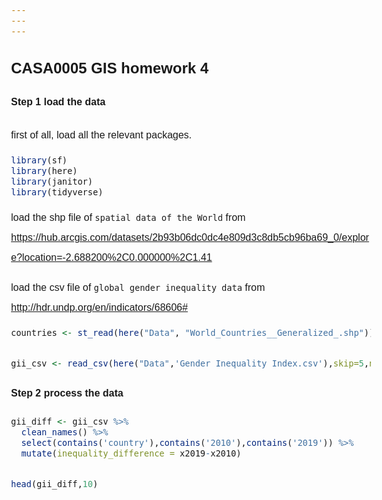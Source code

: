 ```yaml
---
---
---
```


```{=html}
<style>
  body{
  font-family: Helvetica;
  font-size: 12pt;
  line-height:2em;
}
</style>
```
## CASA0005 GIS homework 4

#### Step 1 load the data

first of all, load all the relevant packages.

```r
library(sf)
library(here)
library(janitor)
library(tidyverse)
```

load the shp file of `spatial data of the World` from <https://hub.arcgis.com/datasets/2b93b06dc0dc4e809d3c8db5cb96ba69_0/explore?location=-2.688200%2C0.000000%2C1.41>

load the csv file of `global gender inequality data` from <http://hdr.undp.org/en/indicators/68606#>

```r
countries <- st_read(here("Data", "World_Countries__Generalized_.shp"))

gii_csv <- read_csv(here("Data",'Gender Inequality Index.csv'),skip=5,na = "..")

```

#### Step 2 process the data

```r
gii_diff <- gii_csv %>%
  clean_names() %>%
  select(contains('country'),contains('2010'),contains('2019')) %>%
  mutate(inequality_difference = x2019-x2010)

head(gii_diff,10)

```
